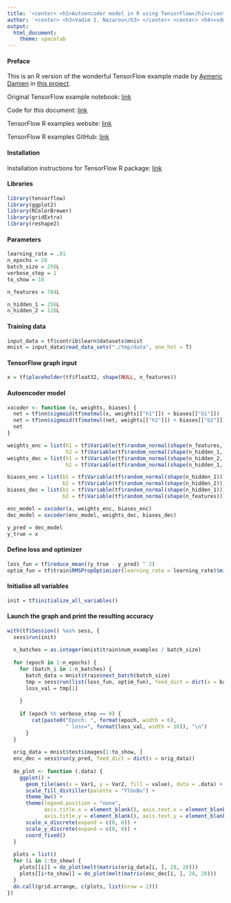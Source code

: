 ```yaml
---
title: '<center> <h1>Autoencoder model in R using TensorFlow</h1></center>'
author: '<center> <h3>Vadim I. Nazarov</h3> </center> <center> <h4><vdm.nazarov@gmail.com></h4> </center>'
output: 
  html_document: 
    theme: spacelab
---
```


#### Preface
This is an R version of the wonderful TensorFlow example made by [Aymeric Damien](https://github.com/aymericdamien) in [this project](https://github.com/aymericdamien/TensorFlow-Examples/).

Original TensorFlow example notebook: [link](https://github.com/aymericdamien/TensorFlow-Examples/blob/master/notebooks/3_NeuralNetworks/autoencoder.ipynb)

Code for this document: [link](https://github.com/vadimnazarov/tensorflow-r-examples/3_NeuralNetworks/autoencoder.Rmd)

TensorFlow R examples website: [link](https://vadimnazarov.github.io/tensorflow-r-examples/)

TensorFlow R examples GitHub: [link](https://github.com/vadimnazarov/tensorflow-r-examples/)

#### Installation
Installation instructions for TensorFlow R package: [link](https://rstudio.github.io/tensorflow/)

#### Libraries
```r
library(tensorflow)
library(ggplot2)
library(RColorBrewer)
library(gridExtra)
library(reshape2)
```

#### Parameters
```r
learning_rate = .01
n_epochs = 20
batch_size = 256L
verbose_step = 1
to_show = 10

n_features = 784L

n_hidden_1 = 256L
n_hidden_2 = 128L
```

#### Training data
```r
input_data = tf$contrib$learn$datasets$mnist
mnist = input_data$read_data_sets("./tmp/data", one_hot = T)
```

#### TensorFlow graph input
```r
x = tf$placeholder(tf$float32, shape(NULL, n_features))
```

#### Autoencoder model
```r
xxcoder <- function (x, weights, biases) {
  net = tf$nn$sigmoid(tf$matmul(x, weights[["h1"]]) + biases[["b1"]])
  net = tf$nn$sigmoid(tf$matmul(net, weights[["h2"]]) + biases[["b2"]])
  net
}

weights_enc = list(h1 = tf$Variable(tf$random_normal(shape(n_features, n_hidden_1))),
                   h2 = tf$Variable(tf$random_normal(shape(n_hidden_1, n_hidden_2))))
weights_dec = list(h1 = tf$Variable(tf$random_normal(shape(n_hidden_2, n_hidden_1))),
                   h2 = tf$Variable(tf$random_normal(shape(n_hidden_1, n_features))))

biases_enc = list(b1 = tf$Variable(tf$random_normal(shape(n_hidden_1))), 
                  b2 = tf$Variable(tf$random_normal(shape(n_hidden_2))))
biases_dec = list(b1 = tf$Variable(tf$random_normal(shape(n_hidden_1))),
                  b2 = tf$Variable(tf$random_normal(shape(n_features))))

enc_model = xxcoder(x, weights_enc, biases_enc)
dec_model = xxcoder(enc_model, weights_dec, biases_dec)

y_pred = dec_model
y_true = x
```

#### Define loss and optimizer
```r
loss_fun = tf$reduce_mean((y_true - y_pred) ^ 2)
optim_fun = tf$train$RMSPropOptimizer(learning_rate = learning_rate)$minimize(loss_fun)
```

#### Initialise all variables
```r
init = tf$initialize_all_variables()
```

#### Launch the graph and print the resulting accuracy
```r
with(tf$Session() %as% sess, {
  sess$run(init)
  
  n_batches = as.integer(mnist$train$num_examples / batch_size)
  
  for (epoch in 1:n_epochs) {
    for (batch_i in 1:n_batches) {
      batch_data = mnist$train$next_batch(batch_size)
      tmp = sess$run(list(loss_fun, optim_fun), feed_dict = dict(x = batch_data[[1]]))
      loss_val = tmp[1]
    
    }
    
    if (epoch %% verbose_step == 0) {
        cat(paste0("Epoch: ", format(epoch, width = 6), 
                   " loss=", format(loss_val, width = 10)), "\n")
      }
  }
  
  orig_data = mnist$test$images[1:to_show, ]
  enc_dec = sess$run(y_pred, feed_dict = dict(x = orig_data))
  
  do_plot <- function (.data) {
    ggplot() + 
      geom_tile(aes(x = Var1, y = Var2, fill = value), data = .data) + 
      scale_fill_distiller(palette = "YlGnBu") + 
      theme_bw() +
      theme(legend.position = "none",
            axis.title.x = element_blank(), axis.text.x = element_blank(), axis.ticks.x = element_blank(), 
            axis.title.y = element_blank(), axis.text.y = element_blank(), axis.ticks.y = element_blank()) +
      scale_x_discrete(expand = c(0, 0)) +
      scale_y_discrete(expand = c(0, 0)) + 
      coord_fixed()
  }
  
  plots = list()
  for (i in 1:to_show) {
    plots[[i]] = do_plot(melt(matrix(orig_data[i, ], 28, 28)))
    plots[[i+to_show]] = do_plot(melt(matrix(enc_dec[i, ], 28, 28)))
  }
  do.call(grid.arrange, c(plots, list(nrow = 2)))
})
```